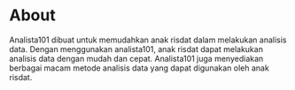 # About

Analista101 dibuat untuk memudahkan anak risdat dalam melakukan analisis data. Dengan menggunakan analista101, anak risdat dapat melakukan analisis data dengan mudah dan cepat. Analista101 juga menyediakan berbagai macam metode analisis data yang dapat digunakan oleh anak risdat.